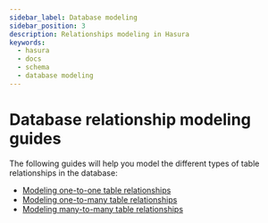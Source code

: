 ```yaml
---
sidebar_label: Database modeling
sidebar_position: 3
description: Relationships modeling in Hasura
keywords:
  - hasura
  - docs
  - schema
  - database modeling
---
```


# Database relationship modeling guides

The following guides will help you model the different types of table relationships in the database:

- [Modeling one-to-one table relationships](/schema/common-patterns/data-modeling/one-to-one.mdx)
- [Modeling one-to-many table relationships](/schema/common-patterns/data-modeling/one-to-many.mdx)
- [Modeling many-to-many table relationships](/schema/common-patterns/data-modeling/many-to-many.mdx)
